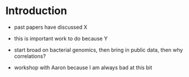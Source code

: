 # Introduction

-   past papers have discussed X

-   this is important work to do because Y

-   start broad on bacterial genomics, then bring in public data, then why correlations?

-   workshop with Aaron because I am always bad at this bit
